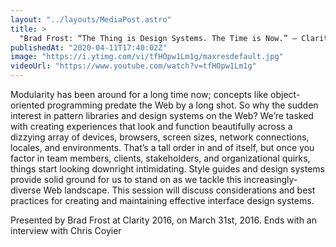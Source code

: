 ```yaml
---
layout: "../layouts/MediaPost.astro"
title: >
  "Brad Frost: “The Thing is Design Systems. The Time is Now.” — Clarity 2016"
publishedAt: "2020-04-11T17:40:02Z"
image: "https://i.ytimg.com/vi/tfHOpw1Lm1g/maxresdefault.jpg"
videoUrl: "https://www.youtube.com/watch?v=tfHOpw1Lm1g"
---
```


Modularity has been around for a long time now; concepts like object-oriented programming predate the Web by a long shot. So why the sudden interest in pattern libraries and design systems on the Web? We’re tasked with creating experiences that look and function beautifully across a dizzying array of devices, browsers, screen sizes, network connections, locales, and environments. That’s a tall order in and of itself, but once you factor in team members, clients, stakeholders, and organizational quirks, things start looking downright intimidating. Style guides and design systems provide solid ground for us to stand on as we tackle this increasingly-diverse Web landscape. This session will discuss considerations and best practices for creating and maintaining effective interface design systems.

Presented by Brad Frost at Clarity 2016, on March 31st, 2016. Ends with an interview with Chris Coyier
